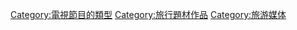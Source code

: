 {{Catnav|頁面分類|人类社会|科技|电视|旅遊節目}}
{{Catnav|頁面分類|人类社会|生活|文化|电视|旅遊節目}}
{{Catnav|頁面分類|人类社会|生活|娱乐|电视|旅遊節目}}
{{Catnav|頁面分類|人类社会|文化|电视|旅遊節目}}
{{Catnav|頁面分類|人类社会|文化|娱乐|电视|旅遊節目}}

[[Category:電視節目的類型|Category:電視節目的類型]]
[[Category:旅行題材作品|Category:旅行題材作品]]
[[Category:旅游媒体|Category:旅游媒体]]